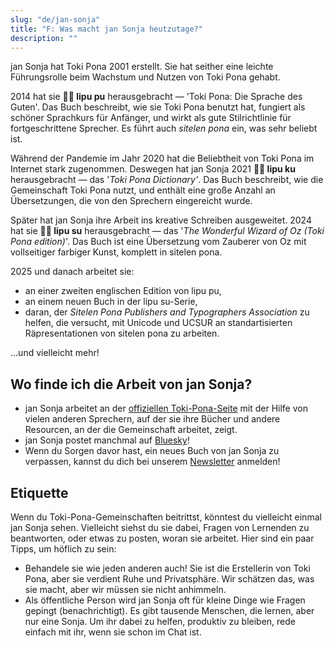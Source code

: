 ```yaml
---
slug: "de/jan-sonja"
title: "F: Was macht jan Sonja heutzutage?"
description: ""
---
```


jan Sonja hat Toki Pona 2001 erstellt. Sie hat seither eine leichte Führungsrolle beim Wachstum und Nutzen von Toki Pona gehabt.

2014 hat sie **󱤪󱥕 lipu pu** herausgebracht — 'Toki Pona: Die Sprache des Guten'. Das Buch beschreibt, wie sie Toki Pona benutzt hat, fungiert als schöner Sprachkurs für Anfänger, und wirkt als gute Stilrichtlinie für fortgeschrittene Sprecher. Es führt auch _sitelen pona_ ein, was sehr beliebt ist.

Während der Pandemie im Jahr 2020 hat die Beliebtheit von Toki Pona im Internet stark zugenommen. Deswegen hat jan Sonja 2021 **󱤪󱦈 lipu ku** herausgebracht — das '*Toki Pona Dictionary'*. Das Buch beschreibt, wie die Gemeinschaft Toki Pona nutzt, und enthält eine große Anzahl an Übersetzungen, die von den Sprechern eingereicht wurde.

Später hat jan Sonja ihre Arbeit ins kreative Schreiben ausgeweitet. 2024 hat sie **󱤪󱦦 lipu su** herausgebracht — das '*The Wonderful Wizard of Oz (Toki Pona edition)*'. Das Buch ist eine Übersetzung vom Zauberer von Oz mit vollseitiger farbiger Kunst, komplett in sitelen pona.

2025 und danach arbeitet sie:
* an einer zweiten englischen Edition von lipu pu,
* an einem neuen Buch in der lipu su-Serie,
* daran, der *Sitelen Pona Publishers and Typographers Association* zu helfen, die versucht, mit Unicode und UCSUR an standartisierten Räpresentationen von sitelen pona zu arbeiten.

...und vielleicht mehr!

## Wo finde ich die Arbeit von jan Sonja?

* jan Sonja arbeitet an der [offiziellen Toki-Pona-Seite](https://tokipona.org) mit der Hilfe von vielen anderen Sprechern, auf der sie ihre Bücher und andere Resourcen, an der die Gemeinschaft arbeitet, zeigt.
* jan Sonja postet manchmal auf [Bluesky](https://bsky.app/profile/tokipona.org)!
* Wenn du Sorgen davor hast, ein neues Buch von jan Sonja zu verpassen, kannst du dich bei unserem [Newsletter](https://sin-kulupu.pona.la/) anmelden!

## Etiquette

Wenn du Toki-Pona-Gemeinschaften beitrittst, könntest du vielleicht einmal jan Sonja sehen. Vielleicht siehst du sie dabei, Fragen von Lernenden zu beantworten, oder etwas zu posten, woran sie arbeitet. Hier sind ein paar Tipps, um höflich zu sein:
* Behandele sie wie jeden anderen auch! Sie ist die Erstellerin von Toki Pona, aber sie verdient Ruhe und Privatsphäre. Wir schätzen das, was sie macht, aber wir müssen sie nicht anhimmeln.
* Als öffentliche Person wird jan Sonja oft für kleine Dinge wie Fragen gepingt (benachrichtigt). Es gibt tausende Menschen, die lernen, aber nur eine Sonja. Um ihr dabei zu helfen, produktiv zu bleiben, rede einfach mit ihr, wenn sie schon im Chat ist.
